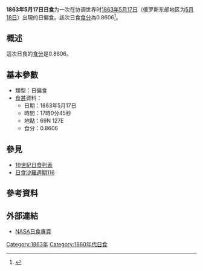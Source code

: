 {{Infobox Solar eclipse
| Year        = 1863
| Month       = 5
| Day         = 17
| Type        = 日偏食
| Image       = SE1863May17P.gif
| Image size  = 200px
| Image intro = 1863年5月17日日偏食路徑圖
  <!--   日食資料   -->
| Gamma       = 1.0627
| Mag         = 0.8606
| Saros       = [[日食沙羅週期116|116]]
| Saros total = 
| Saros seq   = 
  <!--     食甚     -->
| Duration    = 
| Location    = 
| Coords      = 
| Width       = 
  <!--   開始時間   -->
| Partial     = 
| Start type  = 
| Centre      = 
| Greatest    = 17:00:45
  <!--     倒數     -->
| hour        = 17
| minute      = 00
| second      = 45
| Duration_s  = 
}}
'''1863年5月17日日食'''为一次在协调世界时[[1863年|1863年]][[5月17日|5月17日]]（俄罗斯东部地区为[[5月18日|5月18日]]）出現的日偏食。該次日食[[食分|食分]]為0.8606<ref name="nasa_catalog_list">{{cite web |url=http://eclipse.gsfc.nasa.gov/SEcat5/SE1801-1900.html |title=Catalog of Solar Eclipses: 1801 to 1900 |language=en |publisher=[[NASA|NASA]] |accessdate=2009-07-26 |archiveurl=https://web.archive.org/web/20150112204733/http://eclipse.gsfc.nasa.gov/SEcat5/SE1801-1900.html |archivedate=2015-01-12 |deadurl=no }}</ref>。

== 概述 ==
這次日食的[[食分|食分]]是0.8606。

== 基本參數 ==
{{NoteUTC}}
* 類型：日偏食
*[[食甚|食甚]]資料：
** 日期：1863年5月17日
** 時間：17時0分45秒 
** 地點：69N 127E
** 食分：0.8606

== 參見 ==
{{日食主題}}
* [[19世紀日食列表|19世紀日食列表]]
* [[日食沙羅週期116|日食沙羅週期116]]

== 參考資料 ==
{{reflist}}

== 外部連結 ==
* [http://eclipse.gsfc.nasa.gov/solar.html NASA日食專頁]{{Wayback|url=http://eclipse.gsfc.nasa.gov/solar.html |date=20190108200537 }}{{en icon}}

{{日食}}

[[Category:1863年|Category:1863年]]
[[Category:1860年代日食|Category:1860年代日食]]

{{Eclipse-stub}}